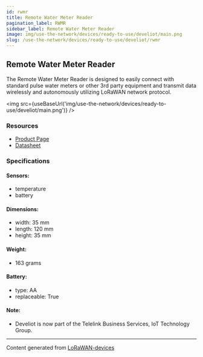 ```yaml
---
id: rwmr
title: Remote Water Meter Reader
pagination_label: RWMR
sidebar_label: Remote Water Meter Reader
image: img/use-the-network/devices/ready-to-use/develiot/main.png
slug: /use-the-network/devices/ready-to-use/develiot/rwmr
---
```



## Remote Water Meter Reader

The Remote Water Meter Reader is designed to easily connect with standard pulse water meters or
other 3rd party equipment and transmit data wirelessly and autonomously utilizing LoRaWAN network
protocol.

<img src={useBaseUrl('img/use-the-network/devices/ready-to-use/develiot/main.png')} />

### Resources

- [Product Page](https://www.tbs.tech/iot-water-consumption-and-loss-tracking/)
- [Datasheet](https://www.tbs.tech/wp-content/uploads/2023/02/Datasheet-Remote-Water-Meter-Reader-EN-v8.3.pdf)

### Specifications

#### Sensors:

- temperature
- battery

#### Dimensions:

- width: 35 mm
- length: 120 mm
- height: 35 mm

#### Weight:

- 163 grams

#### Battery:

- type: AA
- replaceable: True

#### Note:
- Develiot is now part of the Telelink Business Services, IoT Technology Group.

---

Content generated from [LoRaWAN-devices](https://github.com/TheThingsNetwork/lorawan-devices)
